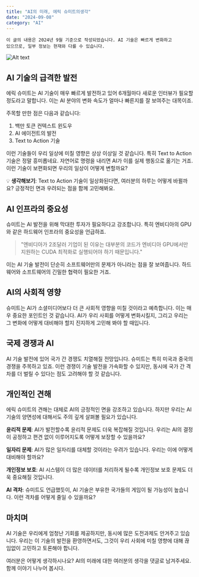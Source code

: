 ```yaml
---
title: "AI의 미래, 에릭 슈미트의생각"
date: "2024-09-08"
category: "AI"
---
```


    이 글의 내용은 2024년 9월 기준으로 작성되었습니다. AI 기술은 빠르게 변화하고
    있으므로, 일부 정보는 현재와 다를 수 있습니다.

![Alt text](/images/3.png)

## AI 기술의 급격한 발전

에릭 슈미트는 AI 기술이 매우 빠르게 발전하고 있어 6개월마다 새로운 인터뷰가 필요할 정도라고 말합니다. 이는 AI 분야의 변화 속도가 얼마나 빠른지를 잘 보여주는 대목이죠.

주목할 만한 점은 다음과 같습니다:

1. 백만 토큰 컨텍스트 윈도우
2. AI 에이전트의 발전
3. Text to Action 기술

이런 기술들이 우리 일상에 미칠 영향은 상상 이상일 것 같습니다. 특히 Text to Action 기술은 정말 흥미롭네요. 자연어로 명령을 내리면 AI가 이를 실제 행동으로 옮기는 거죠. 이런 기술이 보편화되면 우리의 일상이 어떻게 변할까요?

💡 **생각해보기**: Text to Action 기술이 일상화된다면, 여러분의 하루는 어떻게
바뀔까요? 긍정적인 면과 우려되는 점을 함께 고민해봐요.

## AI 인프라의 중요성

슈미트는 AI 발전을 위해 막대한 투자가 필요하다고 강조합니다. 특히 엔비디아의 GPU와 같은 하드웨어 인프라의 중요성을 언급하죠.

> "엔비디아가 2조달러 기업이 된 이유는 대부분의 코드가 엔비디아 GPU에서만 지원하는 CUDA 최적화로 실행되어야 하기 때문입니다."

이는 AI 기술 발전이 단순히 소프트웨어만의 문제가 아니라는 점을 잘 보여줍니다. 하드웨어와 소프트웨어의 긴밀한 협력이 필요한 거죠.

## AI의 사회적 영향

슈미트는 AI가 소셜미디어보다 더 큰 사회적 영향을 미칠 것이라고 예측합니다. 이는 매우 중요한 포인트인 것 같습니다. AI가 우리 사회를 어떻게 변화시킬지, 그리고 우리는 그 변화에 어떻게 대비해야 할지 진지하게 고민해 봐야 할 때입니다.

## 국제 경쟁과 AI

AI 기술 발전에 있어 국가 간 경쟁도 치열해질 전망입니다. 슈미트는 특히 미국과 중국의 경쟁을 주목하고 있죠. 이런 경쟁이 기술 발전을 가속화할 수 있지만, 동시에 국가 간 격차를 더 벌릴 수 있다는 점도 고려해야 할 것 같습니다.

## 개인적인 견해

에릭 슈미트의 견해는 대체로 AI의 긍정적인 면을 강조하고 있습니다. 하지만 우리는 AI 기술의 양면성에 대해서도 주의 깊게 살펴볼 필요가 있습니다.

**윤리적 문제**: AI가 발전할수록 윤리적 문제도 더욱 복잡해질 것입니다. 우리는 AI의 결정이 공정하고 편견 없이 이루어지도록 어떻게 보장할 수 있을까요?

**일자리 문제**: AI가 많은 일자리를 대체할 것이라는 우려가 있습니다. 우리는 이에 어떻게 대비해야 할까요?

**개인정보 보호**: AI 시스템이 더 많은 데이터를 처리하게 될수록 개인정보 보호 문제도 더욱 중요해질 것입니다.

**AI 격차**: 슈미트도 언급했듯이, AI 기술은 부유한 국가들의 게임이 될 가능성이 높습니다. 이런 격차를 어떻게 줄일 수 있을까요?

## 마치며

AI 기술은 우리에게 엄청난 기회를 제공하지만, 동시에 많은 도전과제도 안겨주고 있습니다. 우리는 이 기술의 발전을 환영하면서도, 그것이 우리 사회에 미칠 영향에 대해 끊임없이 고민하고 토론해야 합니다.

여러분은 어떻게 생각하시나요? AI의 미래에 대한 여러분의 생각을 댓글로 남겨주세요. 함께 이야기 나누어 봅시다.
